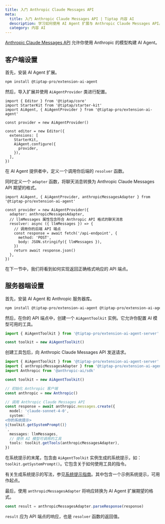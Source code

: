 ```yaml
---
title: 入门 Anthropic Claude Messages API
meta:
  title: 入门 Anthropic Claude Messages API | Tiptap 内容 AI
  description: 学习如何使用 AI Agent 扩展与 Anthropic Claude Messages API。
  category: 内容 AI
---
```


[Anthropic Claude Messages API](https://docs.anthropic.com/) 允许你使用 Anthropic 的模型构建 AI Agent。

## 客户端设置

首先，安装 AI Agent 扩展。

```bash
npm install @tiptap-pro/extension-ai-agent
```

然后，导入扩展并使用 `AiAgentProvider` 类进行配置。

```tsx
import { Editor } from '@tiptap/core'
import StarterKit from '@tiptap/starter-kit'
import AiAgent, { AiAgentProvider } from '@tiptap-pro/extension-ai-agent'

const provider = new AiAgentProvider()

const editor = new Editor({
  extensions: [
    StarterKit,
    AiAgent.configure({
      provider,
    }),
  ],
})
```

在 AI Agent 提供者中，定义一个调用你后端的 `resolver` 函数。

同时定义一个 `adapter` 函数，将聊天消息转换为 Anthropic Claude Messages API 期望的格式。

```tsx
import AiAgent, { AiAgentProvider, anthropicMessagesAdapter } from '@tiptap-pro/extension-ai-agent'

const provider = new AiAgentProvider({
  adapter: anthropicMessagesAdapter,
  // llmMessages 属性包含符合 Anthropic API 格式的聊天消息
  resolver: async ({ llmMessages }) => {
    // 调用你的后端 API 端点
    const response = await fetch('/api-endpoint', {
      method: 'POST',
      body: JSON.stringify({ llmMessages }),
    })
    return await response.json()
  },
})
```

在下一节中，我们将看到如何实现返回正确格式响应的 API 端点。

## 服务器端设置

首先，安装 AI Agent 和 Anthropic 服务器库。

```bash
npm install @tiptap-pro/extension-ai-agent @tiptap-pro/extension-ai-agent-server @anthropic-ai/sdk
```

然后，在你的 API 端点中，创建一个 `AiAgentToolkit` 实例。它允许你配置 AI 模型可用的工具。

```ts
import { AiAgentToolkit } from '@tiptap-pro/extension-ai-agent-server'

const toolkit = new AiAgentToolkit()
```

创建工具包后，向 Anthropic Claude Messages API 发送请求。

```ts
import { AiAgentToolkit } from '@tiptap-pro/extension-ai-agent-server'
import { anthropicMessagesAdapter } from '@tiptap-pro/extension-ai-agent'
import Anthropic from '@anthropic-ai/sdk'

const toolkit = new AiAgentToolkit()

// 初始化 Anthropic 客户端
const anthropic = new Anthropic()

// 调用 Anthropic Claude Messages API
const response = await anthropic.messages.create({
  model: 'claude-sonnet-4-0',
  system: `
<你的系统提示>
${toolkit.getSystemPrompt()}
`,
  messages: llmMessages,
  // 提供 AI 模型可调用的工具
  tools: toolkit.getTools(anthropicMessagesAdapter),
})
```

在系统提示的末尾，包含由 `AiAgentToolkit` 实例生成的系统提示，如：`toolkit.getSystemPrompt()`。它包含关于如何使用工具的指令。

有关生成系统提示的写法，参见[系统提示指南](/content-ai/capabilities/agent/configure/system-prompt)。其中包含一个示例系统提示，可用作起点。

最后，使用 `anthropicMessagesAdapter` 将响应转换为 AI Agent 扩展期望的格式。

```ts
const result = anthropicMessagesAdapter.parseResponse(response)
```

`result` 应为 API 端点的响应，也是 `resolver` 函数的返回值。